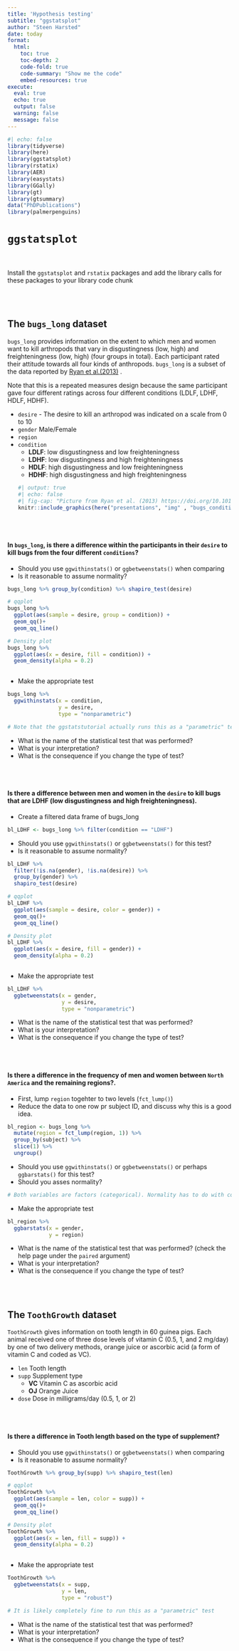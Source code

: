 ```yaml
---
title: 'Hypothesis testing'
subtitle: "ggstatsplot"
author: "Steen Harsted"
date: today
format: 
  html:
    toc: true
    toc-depth: 2
    code-fold: true
    code-summary: "Show me the code"
    embed-resources: true
execute: 
  eval: true
  echo: true
  output: false
  warning: false
  message: false
---
```


```r
#| echo: false
library(tidyverse)
library(here)
library(ggstatsplot)
library(rstatix)
library(AER)
library(easystats)
library(GGally)
library(gt)
library(gtsummary)
data("PhDPublications")
library(palmerpenguins)
```



# `ggstatsplot`

<br><br>
Install the `ggstatsplot` and `rstatix` packages and add the library calls for these packages to your library code chunk


<br><br>

## The `bugs_long` dataset
`bugs_long` provides information on the extent to which men and women want to kill arthropods that vary in  disgustingness (low, high) and freighteningness (low, high) (four groups in total). Each participant rated their attitude towards all four kinds of anthropods. `bugs_long` is a subset of the data reported by [Ryan et al.(2013)](https://www.sciencedirect.com/science/article/abs/pii/S0747563213000277) .  

Note that this is a repeated measures design because the same participant gave four different ratings across four different conditions (LDLF, LDHF, HDLF, HDHF).

*  `desire` - The desire to kill an arthropod was indicated on a scale from 0 to 10
*  `gender` Male/Female
*  `region` 
*  `condition` 
    - **LDLF**: low disgustingness and low freighteningness  
    - **LDHF**: low disgustingness and high freighteningness   
    - **HDLF**: high disgustingness and low freighteningness  
    - **HDHF**: high disgustingness and high freighteningness  
```r
#| output: true
#| echo: false
#| fig-cap: "Picture from Ryan et al. (2013) https://doi.org/10.1016/j.chb.2013.01.024"
knitr::include_graphics(here("presentations", "img" , "bugs_conditions.jpg"))
```

<br><br>

#### In `bugs_long`, is there a difference within the participants in their `desire` to kill bugs from the four different `conditions`?    

*  Should you use `ggwithinstats()` or `ggbetweenstats()` when comparing 
*  Is it reasonable to assume normality?

```r
bugs_long %>% group_by(condition) %>% shapiro_test(desire)

# qqplot
bugs_long %>% 
  ggplot(aes(sample = desire, group = condition)) +
  geom_qq()+
  geom_qq_line()

# Density plot
bugs_long %>% 
  ggplot(aes(x = desire, fill = condition)) +
  geom_density(alpha = 0.2)
  
```
*  Make the appropriate test
```r
bugs_long %>% 
  ggwithinstats(x = condition,
                y = desire,
                type = "nonparametric")

# Note that the ggstatstutorial actually runs this as a "parametric" test
```
*  What is the name of the statistical test that was performed?  
*  What is your interpretation?
*  What is the consequence if you change the type of test?

<br><br>

#### Is there a difference between men and women in the `desire` to kill bugs that are **LDHF** (low disgustingness and high freighteningness).

*  Create a filtered data frame of bugs_long
```r
bl_LDHF <- bugs_long %>% filter(condition == "LDHF")
```

*  Should you use `ggwithinstats()` or `ggbetweenstats()` for this test?
*  Is it reasonable to assume normality?

```r
bl_LDHF %>% 
  filter(!is.na(gender), !is.na(desire)) %>% 
  group_by(gender) %>% 
  shapiro_test(desire)

# qqplot
bl_LDHF %>% 
  ggplot(aes(sample = desire, color = gender)) +
  geom_qq()+
  geom_qq_line()

# Density plot
bl_LDHF %>% 
  ggplot(aes(x = desire, fill = gender)) +
  geom_density(alpha = 0.2)
  
```
*  Make the appropriate test
```r
bl_LDHF %>% 
  ggbetweenstats(x = gender,
                 y = desire,
                 type = "nonparametric")
```
*  What is the name of the statistical test that was performed?  
*  What is your interpretation?
*  What is the consequence if you change the type of test?

<br><br>



#### Is there a difference in the frequency of men and women between `North America` and the remaining regions?.
*  First, lump `region` togehter to two levels (`fct_lump()`)
*  Reduce the data to one row pr subject ID, and discuss why this is a good idea.
```r
bl_region <- bugs_long %>%
  mutate(region = fct_lump(region, 1)) %>% 
  group_by(subject) %>% 
  slice(1) %>% 
  ungroup()
```

*  Should you use `ggwithinstats()` or `ggbetweenstats()`  or perhaps `ggbarstats()` for this test?
*  Should you asses normality?

```r
# Both variables are factors (categorical). Normality has to do with continuous data
```
*  Make the appropriate test
```r
bl_region %>% 
  ggbarstats(x = gender,
             y = region)
```
*  What is the name of the statistical test that was performed? (check the help page under the `paired` argument) 
*  What is your interpretation?
*  What is the consequence if you change the type of test?

<br><br>

## The `ToothGrowth` dataset
`ToothGrowth` gives information on tooth length in 60 guinea pigs. Each animal received one of three dose levels of vitamin C (0.5, 1, and 2 mg/day) by one of two delivery methods, orange juice or ascorbic acid (a form of vitamin C and coded as VC).

*  `len` Tooth length
*  `supp` Supplement type
    - **VC** Vitamin C as ascorbic acid
    - **OJ** Orange Juice
*  `dose` Dose in milligrams/day (0.5, 1, or 2)

<br><br>

#### Is there a difference in Tooth length based on the type of supplement?
*  Should you use `ggwithinstats()` or `ggbetweenstats()` when comparing 
*  Is it reasonable to assume normality?

```r
ToothGrowth %>% group_by(supp) %>% shapiro_test(len)

# qqplot
ToothGrowth %>% 
  ggplot(aes(sample = len, color = supp)) +
  geom_qq()+
  geom_qq_line()

# Density plot
ToothGrowth %>% 
  ggplot(aes(x = len, fill = supp)) +
  geom_density(alpha = 0.2)
  
```
*  Make the appropriate test
```r
ToothGrowth %>% 
  ggbetweenstats(x = supp,
                 y = len,
                 type = "robust")

# It is likely completely fine to run this as a "parametric" test
```
*  What is the name of the statistical test that was performed?  
*  What is your interpretation?
*  What is the consequence if you change the type of test?





